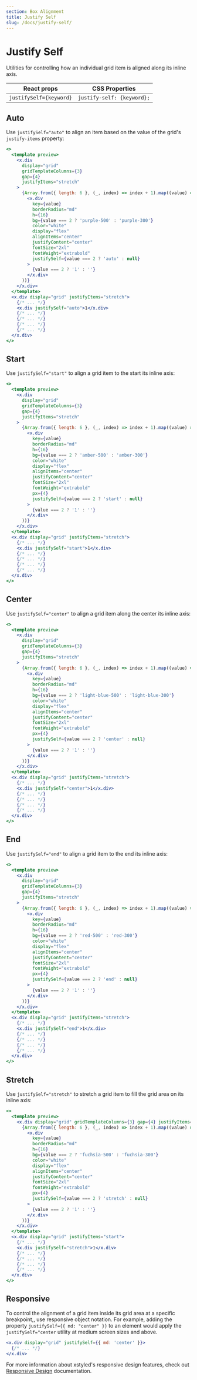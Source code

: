 ```yaml
---
section: Box Alignment
title: Justify Self
slug: /docs/justify-self/
---
```


# Justify Self

Utilities for controlling how an individual grid item is aligned along its inline axis.

<carbon-ad />

| React props             | CSS Properties             |
| ----------------------- | -------------------------- |
| `justifySelf={keyword}` | `justify-self: {keyword};` |

## Auto

Use `justifySelf="auto"` to align an item based on the value of the grid's `justify-items` property:

```jsx preview color=purple
<>
  <template preview>
    <x.div
      display="grid"
      gridTemplateColumns={3}
      gap={4}
      justifyItems="stretch"
    >
      {Array.from({ length: 6 }, (_, index) => index + 1).map((value) => (
        <x.div
          key={value}
          borderRadius="md"
          h={16}
          bg={value === 2 ? 'purple-500' : 'purple-300'}
          color="white"
          display="flex"
          alignItems="center"
          justifyContent="center"
          fontSize="2xl"
          fontWeight="extrabold"
          justifySelf={value === 2 ? 'auto' : null}
        >
          {value === 2 ? '1' : ''}
        </x.div>
      ))}
    </x.div>
  </template>
  <x.div display="grid" justifyItems="stretch">
    {/* ... */}
    <x.div justifySelf="auto">1</x.div>
    {/* ... */}
    {/* ... */}
    {/* ... */}
    {/* ... */}
  </x.div>
</>
```

## Start

Use `justifySelf="start"` to align a grid item to the start its inline axis:

```jsx preview color=amber
<>
  <template preview>
    <x.div
      display="grid"
      gridTemplateColumns={3}
      gap={4}
      justifyItems="stretch"
    >
      {Array.from({ length: 6 }, (_, index) => index + 1).map((value) => (
        <x.div
          key={value}
          borderRadius="md"
          h={16}
          bg={value === 2 ? 'amber-500' : 'amber-300'}
          color="white"
          display="flex"
          alignItems="center"
          justifyContent="center"
          fontSize="2xl"
          fontWeight="extrabold"
          px={4}
          justifySelf={value === 2 ? 'start' : null}
        >
          {value === 2 ? '1' : ''}
        </x.div>
      ))}
    </x.div>
  </template>
  <x.div display="grid" justifyItems="stretch">
    {/* ... */}
    <x.div justifySelf="start">1</x.div>
    {/* ... */}
    {/* ... */}
    {/* ... */}
    {/* ... */}
  </x.div>
</>
```

## Center

Use `justifySelf="center"` to align a grid item along the center its inline axis:

```jsx preview color=light-blue
<>
  <template preview>
    <x.div
      display="grid"
      gridTemplateColumns={3}
      gap={4}
      justifyItems="stretch"
    >
      {Array.from({ length: 6 }, (_, index) => index + 1).map((value) => (
        <x.div
          key={value}
          borderRadius="md"
          h={16}
          bg={value === 2 ? 'light-blue-500' : 'light-blue-300'}
          color="white"
          display="flex"
          alignItems="center"
          justifyContent="center"
          fontSize="2xl"
          fontWeight="extrabold"
          px={4}
          justifySelf={value === 2 ? 'center' : null}
        >
          {value === 2 ? '1' : ''}
        </x.div>
      ))}
    </x.div>
  </template>
  <x.div display="grid" justifyItems="stretch">
    {/* ... */}
    <x.div justifySelf="center">1</x.div>
    {/* ... */}
    {/* ... */}
    {/* ... */}
    {/* ... */}
  </x.div>
</>
```

## End

Use `justifySelf="end"` to align a grid item to the end its inline axis:

```jsx preview color=red
<>
  <template preview>
    <x.div
      display="grid"
      gridTemplateColumns={3}
      gap={4}
      justifyItems="stretch"
    >
      {Array.from({ length: 6 }, (_, index) => index + 1).map((value) => (
        <x.div
          key={value}
          borderRadius="md"
          h={16}
          bg={value === 2 ? 'red-500' : 'red-300'}
          color="white"
          display="flex"
          alignItems="center"
          justifyContent="center"
          fontSize="2xl"
          fontWeight="extrabold"
          px={4}
          justifySelf={value === 2 ? 'end' : null}
        >
          {value === 2 ? '1' : ''}
        </x.div>
      ))}
    </x.div>
  </template>
  <x.div display="grid" justifyItems="stretch">
    {/* ... */}
    <x.div justifySelf="end">1</x.div>
    {/* ... */}
    {/* ... */}
    {/* ... */}
    {/* ... */}
  </x.div>
</>
```

## Stretch

Use `justifySelf="stretch"` to stretch a grid item to fill the grid area on its inline axis:

```jsx preview color=fuchsia
<>
  <template preview>
    <x.div display="grid" gridTemplateColumns={3} gap={4} justifyItems="start">
      {Array.from({ length: 6 }, (_, index) => index + 1).map((value) => (
        <x.div
          key={value}
          borderRadius="md"
          h={16}
          bg={value === 2 ? 'fuchsia-500' : 'fuchsia-300'}
          color="white"
          display="flex"
          alignItems="center"
          justifyContent="center"
          fontSize="2xl"
          fontWeight="extrabold"
          px={4}
          justifySelf={value === 2 ? 'stretch' : null}
        >
          {value === 2 ? '1' : ''}
        </x.div>
      ))}
    </x.div>
  </template>
  <x.div display="grid" justifyItems="start">
    {/* ... */}
    <x.div justifySelf="stretch">1</x.div>
    {/* ... */}
    {/* ... */}
    {/* ... */}
    {/* ... */}
  </x.div>
</>
```

## Responsive

To control the alignment of a grid item inside its grid area at a specific breakpoint,, use responsive object notation. For example, adding the property `justifySelf={{ md: "center" }}` to an element would apply the `justifySelf="center` utility at medium screen sizes and above.

```jsx
<x.div display="grid" justifySelf={{ md: 'center' }}>
  {/* ... */}
</x.div>
```

For more information about xstyled's responsive design features, check out [Responsive Design](/docs/responsive-design/) documentation.
